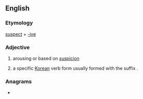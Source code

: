 ==English==

===Etymology===
[[suspect]] + [[-ive]]

===Adjective===
{{en-adj|-}}

# arousing or based on [[suspicion]]
# {{label|en|linguistics|Korean language}} a specific [[Korean]] verb form usually formed with the suffix {{ko-inline|-지|-ji}}.

===Anagrams===
* {{l|en|susceptive}}